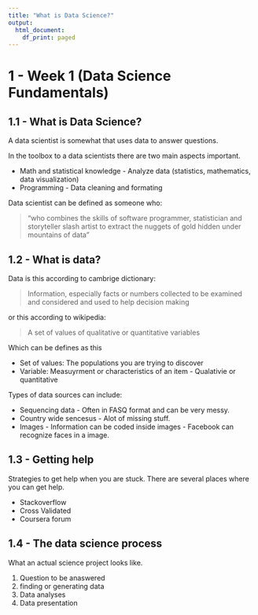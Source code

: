 ```yaml
---
title: "What is Data Science?"
output:
  html_document:
    df_print: paged
---
```

# 1 - Week 1 (Data Science Fundamentals)
## 1.1 - What is Data Science?
A data scientist is somewhat that uses data to answer questions.

In the toolbox to a data scientists there are two main aspects important.


* Math and statistical knowledge - Analyze data (statistics, mathematics, data visualization)
* Programming - Data cleaning and formating


Data scientist can be defined as someone who:


> “who combines the skills of software programmer, statistician and storyteller slash artist to extract the nuggets of gold hidden under mountains of data”


## 1.2 - What is data?
Data is this according to cambrige dictionary:

> Information, especially facts or numbers collected to be examined and considered and used to help decision making


or this according to wikipedia:

> A set of values of qualitative or quantitative variables

Which can be defines as this


* Set of values: The populations you are trying to discover
* Variable: Measuyrment or characteristics of an item - Qualativie or quantitative


Types of data sources can include:


* Sequencing data - Often in FASQ format and can be very messy.
* Country wide sencesus - Alot of missing stuff.
* Images - Information can be coded inside images - Facebook can recognize faces in a image.

## 1.3 - Getting help
Strategies to get help when you are stuck. There are several places where you can get help.


* Stackoverflow
* Cross Validated
* Coursera forum


## 1.4 - The data science process
What an actual science project looks like. 

1. Question to be anaswered
2. finding or generating data
3. Data analyses
4. Data presentation








